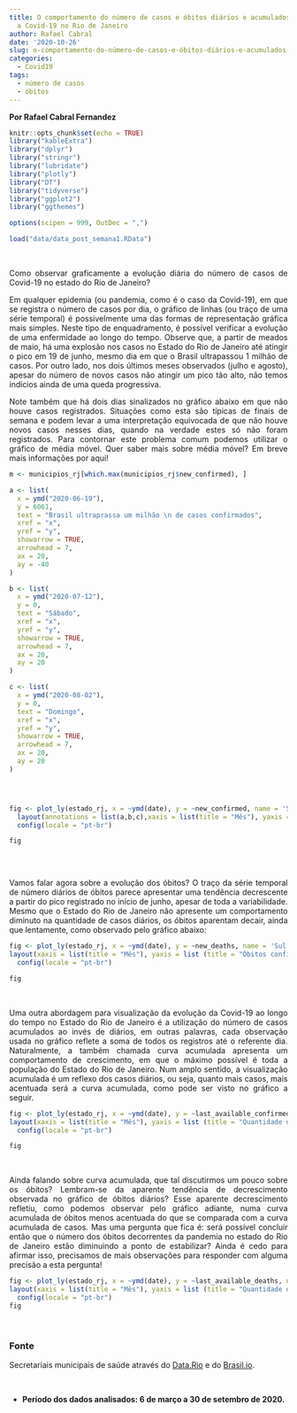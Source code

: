 ```yaml
---
title: O comportamento do número de casos e óbitos diários e acumulados referentes
  a Covid-19 no Rio de Janeiro
author: Rafael Cabral
date: '2020-10-26'
slug: o-comportamento-do-número-de-casos-e-óbitos-diários-e-acumulados-referentes-a-covid-19-no-rio-de-janeiro
categories:
  - Covid19
tags:
  - número de casos
  - óbitos
---
```


**Por Rafael Cabral Fernandez**

```r
knitr::opts_chunk$set(echo = TRUE)
library("kableExtra")
library("dplyr")
library("stringr")
library("lubridate")
library("plotly")
library("DT")
library("tidyverse")
library("ggplot2")
library("ggthemes")

options(scipen = 999, OutDec = ",")

load("data/data_post_semana1.RData")
```

<style>
body {
text-align: justify}
</style>

<br>

Como observar graficamente a evolução diária do número de casos de Covid-19 no estado do Rio de Janeiro?

Em qualquer epidemia (ou pandemia, como é o caso da Covid-19), em que se registra o número de casos por dia, o gráfico de linhas (ou traço de uma série temporal) é possivelmente uma das formas de representação gráfica mais simples. Neste tipo de enquadramento, é possível verificar a evolução de uma enfermidade ao longo do tempo. Observe que, a partir de meados de maio, há uma explosão nos casos no Estado do Rio de Janeiro até atingir o pico em 19 de junho, mesmo dia em que o Brasil ultrapassou 1 milhão de casos. Por outro lado, nos dois últimos meses observados (julho e agosto), apesar do número de novos casos não atingir um pico tão alto, não temos indícios ainda de uma queda progressiva.

Note também que há dois dias sinalizados no gráfico abaixo em que não houve casos registrados. Situações como esta são típicas de finais de semana e podem levar a uma interpretação equivocada de que não houve novos casos nesses dias, quando na verdade estes só não foram registrados. Para contornar este problema comum podemos utilizar o gráfico de média móvel. Quer saber mais sobre média móvel? Em breve mais informações por aqui!

```r

m <- municipios_rj[which.max(municipios_rj$new_confirmed), ]

a <- list(
  x = ymd("2020-06-19"),
  y = 6061,
  text = "Brasil ultraprassa um milhão \n de casos confirmados",
  xref = "x",
  yref = "y",
  showarrow = TRUE,
  arrowhead = 7,
  ax = 20,
  ay = -40
)

b <- list(
  x = ymd("2020-07-12"),
  y = 0,
  text = "Sábado",
  xref = "x",
  yref = "y",
  showarrow = TRUE,
  arrowhead = 7,
  ax = 20,
  ay = 20
)

c <- list(
  x = ymd("2020-08-02"),
  y = 0,
  text = "Domingo",
  xref = "x",
  yref = "y",
  showarrow = TRUE,
  arrowhead = 7,
  ax = 20,
  ay = 20
)




fig <- plot_ly(estado_rj, x = ~ymd(date), y = ~new_confirmed, name = 'Sul Fluminense', type = 'scatter', mode = 'lines',line = list(color = "rgba(220,20,60, 0.75)", width = 4)) %>% 
  layout(annotations = list(a,b,c),xaxis = list(title = "Mês"), yaxis = list (title = "Casos confirmados"),title = 'Casos confirmados por dia') %>%
  config(locale = "pt-br")

fig



```

 
<br>


Vamos falar agora sobre a evolução dos óbitos? O traço da série temporal de número diários de óbitos parece apresentar uma tendência decrescente a partir do pico registrado no início de junho, apesar de toda a variabilidade. Mesmo que o Estado do Rio de Janeiro não apresente um comportamento diminuto na quantidade de casos diários, os óbitos aparentam decair, ainda que lentamente, como observado pelo gráfico abaixo:

```r


fig <- plot_ly(estado_rj, x = ~ymd(date), y = ~new_deaths, name = 'Sul Fluminense', type = 'scatter', mode = 'lines',line = list(color = "rgba(220,20,60, 0.75)", width = 4)) %>% 
layout(xaxis = list(title = "Mês"), yaxis = list (title = "Óbitos confirmados"),title = 'Óbitos confirmados por dia') %>%
  config(locale = "pt-br")

fig


```


<br>


Uma outra abordagem para visualização da evolução da Covid-19 ao longo do tempo no Estado do Rio de Janeiro é a utilização do número de casos acumulados ao invés de diários, em outras palavras, cada observação usada no gráfico reflete a soma de todos os registros até o referente dia. Naturalmente, a também chamada curva acumulada apresenta um comportamento de crescimento, em que o máximo possível é toda a população do Estado do Rio de Janeiro. Num amplo sentido, a visualização acumulada é um reflexo dos casos diários, ou seja, quanto mais casos, mais acentuada será a curva acumulada, como pode ser visto no gráfico a seguir.


```r



fig <- plot_ly(estado_rj, x = ~ymd(date), y = ~last_available_confirmed, name = 'Sul Fluminense', type = 'scatter', mode = 'lines',line = list(color = "rgba(220,20,60, 0.75)", width = 4)) %>% 
layout(xaxis = list(title = "Mês"), yaxis = list (title = "Quantidade de casos",tickformat = "digits"),title = 'Casos acumulados') %>%
  config(locale = "pt-br")  

fig  

```

<br>


Ainda falando sobre curva acumulada, que tal discutirmos um pouco sobre os óbitos? Lembram-se da aparente tendência de decrescimento observada no gráfico de óbitos diários? Esse aparente decrescimento refletiu, como podemos observar pelo gráfico adiante, numa curva acumulada de óbitos menos acentuada do que se comparada com a curva acumulada de casos. Mas uma pergunta que fica é: será possível concluir então que o número dos óbitos decorrentes da pandemia no estado do Rio de Janeiro estão diminuindo a ponto de estabilizar? Ainda é cedo para afirmar isso, precisamos de mais observações para responder com alguma precisão a esta pergunta! 


```r


fig <- plot_ly(estado_rj, x = ~ymd(date), y = ~last_available_deaths, name = 'Sul Fluminense', type = 'scatter', mode = 'lines',line = list(color = "rgba(220,20,60, 0.75)", width = 4)) %>% 
layout(xaxis = list(title = "Mês"), yaxis = list (title = "Quantidade de óbitos",tickformat = "digits"),title = 'Óbitos acumulados') %>%
  config(locale = "pt-br")  
fig

```


<br>


### Fonte

Secretariais municipais de saúde através do [Data.Rio](https://www.data.rio/) e do [Brasil.io](https://brasil.io/home/).

<br>

* **Período dos dados analisados: 6 de março a 30 de setembro de 2020.**